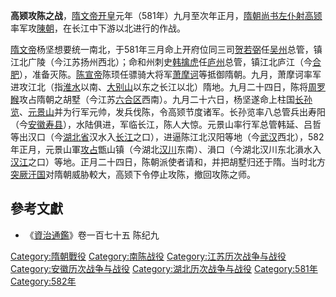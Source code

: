'''高颎攻陈之战'''，[[隋文帝|隋文帝]][[开皇|开皇]]元年（581年）九月至次年正月，[[隋朝|隋朝]][[尚书左仆射|尚书左仆射]][[高颎|高颎]]率军攻[[南陈|陳朝]]，在长江中下游以北进行的作战。

[[隋文帝|隋文帝]]杨坚想要统一南北，于581年三月命上开府位同三司[[贺若弼|贺若弼]]任[[吴州|吴州]]总管，镇江北广陵（今江苏扬州西北）；命和州刺史[[韩擒虎|韩擒虎]]任[[庐州|庐州]]总管，镇江北庐江（今[[合肥|合肥]]），准备灭陈。[[陈宣帝|陈宣帝]]陈顼任骠骑大将军[[萧摩诃|萧摩诃]]等抵御隋朝。九月，萧摩诃率军进攻江北（指[[淮水|淮水]]以南、[[大别山|大别山]]以东之长江以北）隋地。九月二十四日，陈将[[周罗睺|周罗睺]]攻占隋朝之胡墅（今江苏[[六合区|六合区]]西南）。九月二十六日，杨坚遂命上柱国[[长孙览|长孙览]]、[[元景山|元景山]]并为行军元帅，发兵伐陈，令高颎节度诸军。长孙览率八总管兵出寿阳（今[[安徽|安徽]][[寿县|寿县]]），水陆俱进，军临长江，陈人大惊。元景山率行军总管韩延、吕哲等出汉口（今[[湖北省|湖北省]]汉水入[[长江|长江]]之口），进逼陈江北汉阳等地（今[[武汉|武汉]]西北），582年正月，元景山軍[[甑山、涢口之战|攻占]]甑山镇（今湖北[[汉川|汉川]]东南）、溳口（今湖北汉川东北溳水入[[汉江_(中国)|汉江]]之口）等地。正月二十四日，陈朝派使者请和，并把胡墅归还于隋。当时北方[[突厥汗国|突厥汗国]]对隋朝威胁較大，高颎下令停止攻陈，撤回攻陈之师。

==參考文獻==
*《[[資治通鑑|資治通鑑]]》卷一百七十五 陈纪九

{{DEFAULTSORT:G}}
[[Category:隋朝戰役|Category:隋朝戰役]]
[[Category:南陈战役|Category:南陈战役]]
[[Category:江苏历次战争与战役|Category:江苏历次战争与战役]]
[[Category:安徽历次战争与战役|Category:安徽历次战争与战役]]
[[Category:湖北历次战争与战役|Category:湖北历次战争与战役]]
[[Category:581年|Category:581年]]
[[Category:582年|Category:582年]]